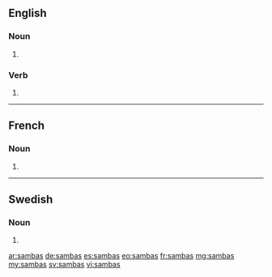 ==English==

===Noun===
{{head|en|plural}}

# {{plural of|samba|lang=en}}

===Verb===
{{head|en}}

# {{en-third-person singular of|samba}}

----

==French==

===Noun===
{{head|fr|plural}}

# {{plural of|samba|lang=fr}}

----

==Swedish==

===Noun===
{{head|sv|noun form}}

# {{sv-noun-form-indef-gen|samba}}

[[ar:sambas]]
[[de:sambas]]
[[es:sambas]]
[[eo:sambas]]
[[fr:sambas]]
[[mg:sambas]]
[[my:sambas]]
[[sv:sambas]]
[[vi:sambas]]